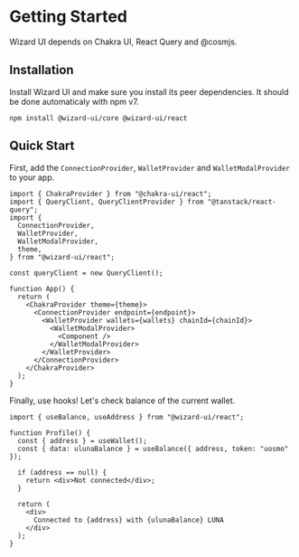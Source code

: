 
# Getting Started

Wizard UI depends on Chakra UI, React Query and @cosmjs.

## Installation

Install Wizard UI and make sure you install its peer dependencies. It should be done automaticaly with npm v7.

```plaintext
npm install @wizard-ui/core @wizard-ui/react
```

## Quick Start

First, add the `ConnectionProvider`, `WalletProvider` and `WalletModalProvider` to your app.

```tsx {4,5,17,19}
import { ChakraProvider } from "@chakra-ui/react";
import { QueryClient, QueryClientProvider } from "@tanstack/react-query";
import {
  ConnectionProvider,
  WalletProvider,
  WalletModalProvider,
  theme,
} from "@wizard-ui/react";

const queryClient = new QueryClient();

function App() {
  return (
    <ChakraProvider theme={theme}>
      <ConnectionProvider endpoint={endpoint}>
        <WalletProvider wallets={wallets} chainId={chainId}>
          <WalletModalProvider>
            <Component />
          </WalletModalProvider>
        </WalletProvider>
      </ConnectionProvider>
    </ChakraProvider>
  );
}
```

Finally, use hooks! Let's check balance of the current wallet.

```tsx {4,5,17,19}
import { useBalance, useAddress } from "@wizard-ui/react";

function Profile() {
  const { address } = useWallet();
  const { data: ulunaBalance } = useBalance({ address, token: "uosmo" });

  if (address == null) {
    return <div>Not connected</div>;
  }

  return (
    <div>
      Connected to {address} with {ulunaBalance} LUNA
    </div>
  );
}
```
